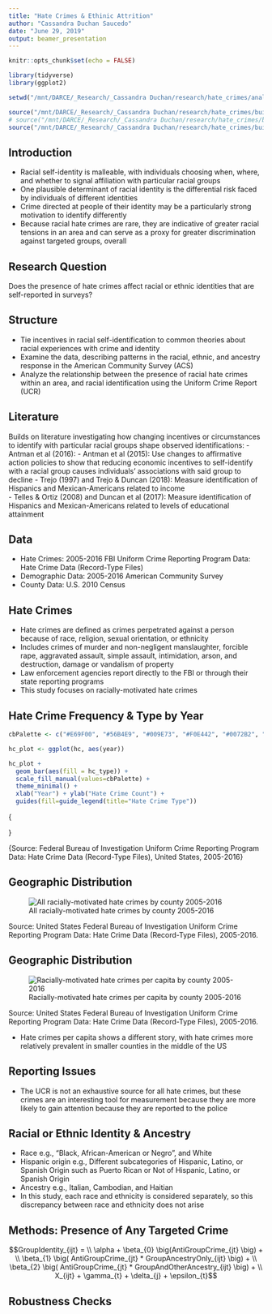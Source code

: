```yaml
---
title: "Hate Crimes & Ethinic Attrition"
author: "Cassandra Duchan Saucedo"
date: "June 29, 2019"
output: beamer_presentation
---
```


```r
knitr::opts_chunk$set(echo = FALSE)

library(tidyverse)
library(ggplot2)

setwd("/mnt/DARCE/_Research/_Cassandra Duchan/research/hate_crimes/analysis/visuals")

source("/mnt/DARCE/_Research/_Cassandra Duchan/research/hate_crimes/build/code/county_clean.R")
# source("/mnt/DARCE/_Research/_Cassandra Duchan/research/hate_crimes/build/code/acs_clean.R")
source("/mnt/DARCE/_Research/_Cassandra Duchan/research/hate_crimes/build/code/hc_clean.R")
```

## Introduction
- Racial self-identity is malleable, with individuals choosing when, where, and whether to signal affiliation with particular racial groups
- One plausible determinant of racial identity is the differential risk faced by individuals of different identities
- Crime directed at people \emph{because} of their identity may be a particularly strong motivation to identify differently
-  Because racial hate crimes are rare, they are indicative of greater racial tensions in an area and can serve as a proxy for greater discrimination against targeted groups, overall

## Research Question

Does the presence of hate crimes affect racial or ethnic identities that are self-reported in surveys?

## Structure
- Tie incentives in racial self-identification to common theories about racial experiences with crime and identity
- Examine the data, describing patterns in the racial, ethnic, and ancestry response in the American Community Survey (ACS) 
- Analyze the relationship between the presence of racial hate crimes within an area, and racial identification using the Uniform Crime Report (UCR)

## Literature 
Builds on literature investigating how changing incentives or circumstances to identify with particular racial groups shape observed identifications:
- Antman et al (2016): 
- Antman et al (2015): Use changes to affirmative action policies to show that reducing economic incentives to self-identify with a racial group causes individuals' associations with said group to decline
- Trejo (1997) and Trejo \& Duncan (2018): 	Measure identification of Hispanics and Mexican-Americans related to income    
- Telles \& Ortiz (2008) and Duncan et al (2017): Measure identification of Hispanics and Mexican-Americans related to levels of educational attainment

## Data
- Hate Crimes: 2005-2016 FBI Uniform Crime Reporting Program Data: Hate Crime Data (Record-Type Files)
- Demographic Data: 2005-2016 American Community Survey
- County Data: U.S. 2010 Census

## Hate Crimes
- Hate crimes are defined as crimes perpetrated against a person because of race, religion, sexual orientation, or ethnicity
- Includes crimes of murder and non-negligent manslaughter, forcible rape, aggravated assault, simple assault, intimidation, arson, and destruction, damage or vandalism of property
- Law enforcement agencies report directly to the FBI or through their state reporting programs
- This study focuses on racially-motivated hate crimes

## Hate Crime Frequency & Type by Year
```r
cbPalette <- c("#E69F00", "#56B4E9", "#009E73", "#F0E442", "#0072B2", "#D55E00", "#CC79A7", "#999999")

hc_plot <- ggplot(hc, aes(year))

hc_plot + 
  geom_bar(aes(fill = hc_type)) + 
  scale_fill_manual(values=cbPalette) +
  theme_minimal() +
  xlab("Year") + ylab("Hate Crime Count") + 
  guides(fill=guide_legend(title="Hate Crime Type"))

```
\small{
\begin{itemize}
  \item Racially-motivated hate crimes make up over half of all reported hate crimes over this time period in the US
  \item Other includes all offenses motivated bias against a religion, disability, sexual orientation, ethnicity, gender, or gender identity (FBI, 2018)
\end{itemize}}

\tiny{Source: Federal Bureau of Investigation Uniform Crime Reporting Program Data: Hate Crime Data (Record-Type Files), United States, 2005-2016}


## Geographic Distribution

![All racially-motivated hate crimes by county 2005-2016](/mnt/DARCE/_Research/_Cassandra Duchan/research/hate_crimes/analysis/visuals/all_hc_2005_2016.png)

\tiny Source: United States Federal Bureau of Investigation Uniform Crime Reporting Program Data: Hate Crime Data (Record-Type Files), 2005-2016.

## Geographic Distribution

![Racially-motivated hate crimes per capita by county 2005-2016](/mnt/DARCE/_Research/_Cassandra Duchan/research/hate_crimes/analysis/visuals/all_hc_percap_2005_2016.png)

\tiny Source: United States Federal Bureau of Investigation Uniform Crime Reporting Program Data: Hate Crime Data (Record-Type Files), 2005-2016.

- Hate crimes per capita shows a different story, with hate crimes more relatively prevalent in smaller counties in the middle of the US

## Reporting Issues
- The UCR is not an exhaustive source for all hate crimes, but these crimes are an interesting tool for measurement because they are more likely to gain attention because they are reported to the police

## Racial or Ethnic Identity \& Ancestry
- Race e.g., "Black, African-American or Negro", and White
- Hispanic origin e.g., Different subcategories of Hispanic, Latino, or Spanish Origin such as Puerto Rican or Not of Hispanic, Latino, or Spanish Origin 
- Ancestry e.g., Italian, Cambodian, and Haitian
    \begin{itemize}
        \item Respondents are allowed to write in one or more ancestral responses
    \end{itemize}
- In this study, each race and ethnicity is considered separately, so this discrepancy between race and ethnicity does not arise

## Methods: Presence of Any Targeted Crime
  <!-- \begin{equation} -->
  <!-- \raggedleft -->
    $$GroupIdentity_{ijt} = \\ 
    \alpha + \beta_{0} \big(AntiGroupCrime_{jt} \big) + \\
    \beta_{1}  \big( AntiGroupCrime_{jt} * GroupAncestryOnly_{ijt} \big) + \\
    \beta_{2}  \big( AntiGroupCrime_{jt} * GroupAndOtherAncestry_{ijt} \big) + \\
    X_{ijt} + \gamma_{t}  + \delta_{j} + \epsilon_{t}$$ 

\begin{itemize}
    \item GroupIdentity: dummy variable measuring whether individual identifies as the group targeted by a hate crime, within county j at time t 
    \item AntiGroupHateCrime: dummy indicating the presence of any group-targeted hate crime, in a given county during a given year
    \item GroupAncestry: reported ancestry comprised of either fully or half of the group targeted by a hate crime, an individual at time t
\end{itemize}
        
## Robustness Checks
\begin{itemize}
  \item Targeted group-targeted crime per 1000 people, within county j at time t
  \item Number of group-targeted hate crimes, within county j at time t - mean of these hate crimes over the analyzed time period
\end{itemize}